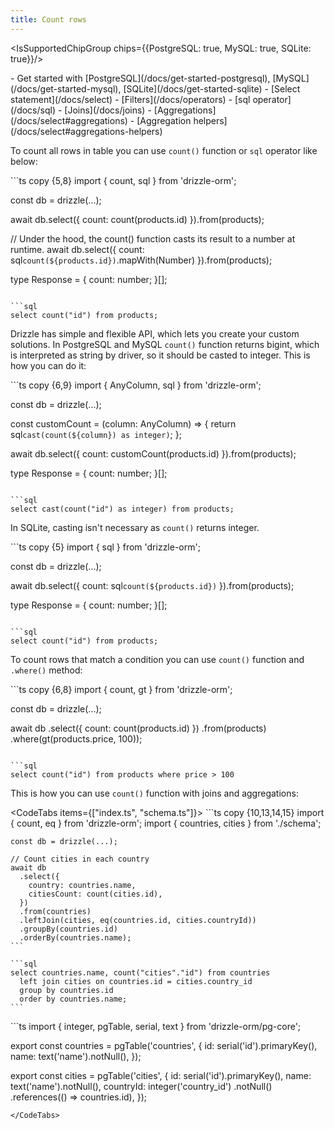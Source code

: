 ```yaml
---
title: Count rows
---
```


<IsSupportedChipGroup chips={{PostgreSQL: true, MySQL: true, SQLite: true}}/>

<Prerequisites>
- Get started with [PostgreSQL](/docs/get-started-postgresql), [MySQL](/docs/get-started-mysql), [SQLite](/docs/get-started-sqlite)
- [Select statement](/docs/select)
- [Filters](/docs/operators)
- [sql operator](/docs/sql)
- [Joins](/docs/joins)
- [Aggregations](/docs/select#aggregations)
- [Aggregation helpers](/docs/select#aggregations-helpers)
</Prerequisites>

To count all rows in table you can use `count()` function or `sql` operator like below:

<Section>
```ts copy {5,8}
import { count, sql } from 'drizzle-orm';

const db = drizzle(...);

await db.select({ count: count(products.id) }).from(products);

// Under the hood, the count() function casts its result to a number at runtime.
await db.select({ count: sql`count(${products.id})`.mapWith(Number) }).from(products);

type Response = {
  count: number;
}[];
```

```sql
select count("id") from products;
```
</Section>

Drizzle has simple and flexible API, which lets you create your custom solutions. In PostgreSQL and MySQL `count()` function returns bigint, which is interpreted as string by driver, so it should be casted to integer. This is how you can do it:

<Section>
```ts copy {6,9}
import { AnyColumn, sql } from 'drizzle-orm';

const db = drizzle(...);

const customCount = (column: AnyColumn) => {
  return sql<number>`cast(count(${column}) as integer)`;
};

await db.select({ count: customCount(products.id) }).from(products);

type Response = {
  count: number;
}[];
```

```sql
select cast(count("id") as integer) from products;
```
</Section>

In SQLite, casting isn't necessary as `count()` returns integer.

<Section>
```ts copy {5}
import { sql } from 'drizzle-orm';

const db = drizzle(...);

await db.select({ count: sql<number>`count(${products.id})` }).from(products);

type Response = {
  count: number;
}[];
```

```sql
select count("id") from products;
```
</Section>

To count rows that match a condition you can use `count()` function and `.where()` method:

<Section>
```ts copy {6,8}
import { count, gt } from 'drizzle-orm';

const db = drizzle(...);

await db
  .select({ count: count(products.id) })
  .from(products)
  .where(gt(products.price, 100));
```

```sql
select count("id") from products where price > 100
```
</Section>

This is how you can use `count()` function with joins and aggregations:

<CodeTabs items={["index.ts", "schema.ts"]}>
	<CodeTab>
    ```ts copy {10,13,14,15}
    import { count, eq } from 'drizzle-orm';
    import { countries, cities } from './schema';

    const db = drizzle(...);

    // Count cities in each country
    await db
      .select({
        country: countries.name,
        citiesCount: count(cities.id),
      })
      .from(countries)
      .leftJoin(cities, eq(countries.id, cities.countryId))
      .groupBy(countries.id)
      .orderBy(countries.name);
    ```

    ```sql
    select countries.name, count("cities"."id") from countries
      left join cities on countries.id = cities.country_id
      group by countries.id
      order by countries.name;
    ```
  </CodeTab>
  ```ts
  import { integer, pgTable, serial, text } from 'drizzle-orm/pg-core';

  export const countries = pgTable('countries', {
    id: serial('id').primaryKey(),
    name: text('name').notNull(),
  });

  export const cities = pgTable('cities', {
    id: serial('id').primaryKey(),
    name: text('name').notNull(),
    countryId: integer('country_id')
      .notNull()
      .references(() => countries.id),
  });
  ```
</CodeTabs>
